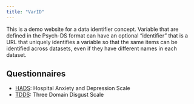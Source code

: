 ```yaml
---
title: "VarID"
---
```


This is a demo website for a data identifier concept. Variable that are defined in the Psych-DS format can have an optional "identifier" that is a URL that uniquely identifies a variable so that the same items can be identified across datasets, even if they have different names in each dataset.

## Questionnaires

* [HADS](hads.html): Hospital Anxiety and Depression Scale
* [TDDS](tdds.html): Three Domain Disgust Scale
